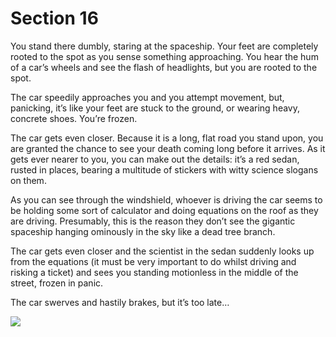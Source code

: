 # Section 16 {#sec-16}

You stand there dumbly, staring at the spaceship. Your feet are completely rooted to the spot as you sense something approaching. You hear the hum of a car’s wheels and see the flash of headlights, but you are rooted to the spot. 

The car speedily approaches you and you attempt movement, but, panicking, it’s like your feet are stuck to the ground, or wearing heavy, concrete shoes. You’re frozen.

The car gets even closer. Because it is a long, flat road you stand upon, you are granted the chance to see your death coming long before it arrives. As it gets ever nearer to you, you can make out the details: it’s a red sedan, rusted in places, bearing a multitude of stickers with witty science slogans on them. 

As you can see through the windshield, whoever is driving the car seems to be holding some sort of calculator and doing equations on the roof as they are driving. Presumably, this is the reason they don’t see the gigantic spaceship hanging ominously in the sky like a dead tree branch.

The car gets even closer and the scientist in the sedan suddenly looks up from the equations (it must be very important to do whilst driving and risking a ticket) and sees you standing motionless in the middle of the street, frozen in panic.

The car swerves and hastily brakes, but it’s too late…

![&nbsp;](images/x.svg)
 

